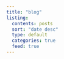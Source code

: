 ```yaml
---
title: "blog"
listing:
  contents: posts
  sort: "date desc"
  type: default
  categories: true
  feed: true
---
```



